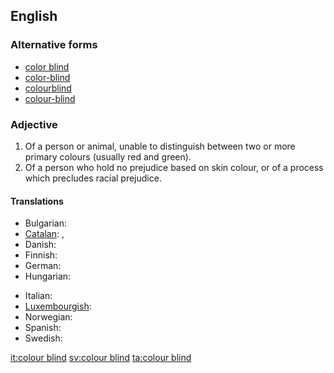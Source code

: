 ==English==

===Alternative forms===
* [[color blind]]
* [[color-blind]]
* [[colourblind]]
* [[colour-blind]]

===Adjective===
{{en-adj|pos=[[colour]] [[blind]]}}

# Of a person or animal, unable to distinguish between two or more primary colours (usually red and green).
# Of a person who hold no prejudice based on skin colour, or of a process which precludes racial prejudice.

====Translations====
{{trans-top|unable to distinguish between two or more primary colors}}
* Bulgarian: {{t|bg|далтонист}}
* [[Catalan]]: {{t|ca|daltonià}}, {{t|ca|daltònic}}
* Danish: {{t|da|farveblind}}
* Finnish: {{t|fi|värisokea}}
* German: {{t+|de|farbenblind}}
* Hungarian: {{t-|hu|színvak}}
{{trans-mid}}
* Italian: {{t|it|daltonico|m}}
* [[Luxembourgish]]: {{t|lb|faarweblann}}
* Norwegian: {{t|no|fargeblind}}
* Spanish: {{t+|es|daltónico}}
* Swedish: {{t+|sv|färgblind}}
{{trans-bottom}}

[[it:colour blind]]
[[sv:colour blind]]
[[ta:colour blind]]